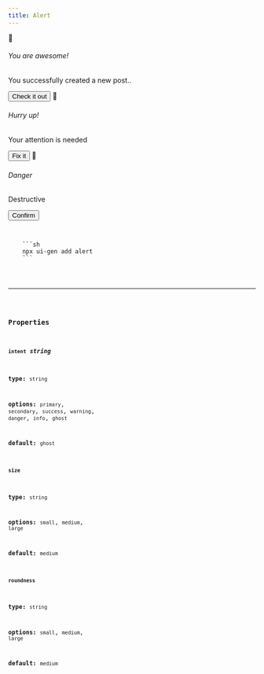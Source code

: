 ```yaml
---
title: Alert
---
```



<Tabs>
  <TabItem label="Preview">
    <div class="not-content">
    <Alert intent="success" class="not-content">
      <span slot="icon">🤙</span>
      <h6 contentEditable>You are awesome!</h6>
      <p slot="description">You successfully created a new post..</p>
      <Button slot="action" intent="success">Check it out</Button>
    </Alert>
        <Alert intent="warning" class="not-content">
      <span slot="icon">🛟</span>
      <h6 contentEditable>Hurry up!</h6>
      <p slot="description">Your attention is needed</p>
      <Button slot="action" intent="warning">Fix it</Button>
    </Alert>
        <Alert intent="danger" class="not-content">
      <span slot="icon">🚨</span>
      <h6 contentEditable>Danger</h6>
      <p slot="description">Destructive </p>
      <Button slot="action" intent="danger">Confirm</Button>
    </Alert>
  </div>

  </TabItem>
  <TabItem label="Code">
    <Code code={importedCode} lang="js" />
  </TabItem>
  <TabItem label="Install">
    ```sh
    npx ui-gen add alert
    ```
  </TabItem>
</Tabs>

<hr />

### Properties

#### `intent` _string_

**type:** `string`

**options:** `primary`, `secondary`, `success`, `warning`, `danger`, `info`, `ghost`

**default:** `ghost`


#### `size`

**type:** `string`

**options:** `small`, `medium`, `large`

**default:** `medium`

#### `roundness`

**type:** `string`

**options:** `small`, `medium`, `large`

**default:** `medium`